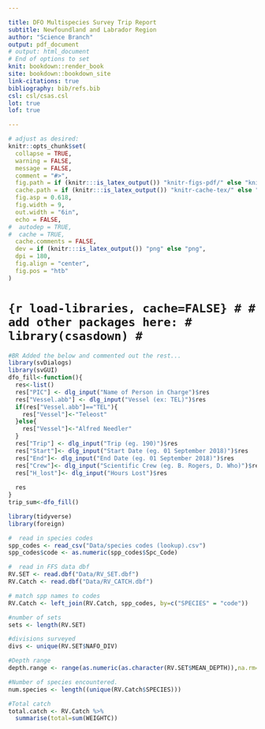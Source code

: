 ```yaml
---

title: DFO Multispecies Survey Trip Report
subtitle: Newfoundland and Labrador Region
author: "Science Branch"
output: pdf_document
# output: html_document
# End of options to set
knit: bookdown::render_book
site: bookdown::bookdown_site
link-citations: true
bibliography: bib/refs.bib
csl: csl/csas.csl
lot: true
lof: true

---
```


```r
# adjust as desired:
knitr::opts_chunk$set(
  collapse = TRUE,
  warning = FALSE,
  message = FALSE,
  comment = "#>",
  fig.path = if (knitr:::is_latex_output()) "knitr-figs-pdf/" else "knitr-figs-docx/",
  cache.path = if (knitr:::is_latex_output()) "knitr-cache-tex/" else "knitr-cache-docx/",
  fig.asp = 0.618,
  fig.width = 9,
  out.width = "6in",
  echo = FALSE,
#  autodep = TRUE,
#  cache = TRUE,
  cache.comments = FALSE,
  dev = if (knitr:::is_latex_output()) "png" else "png",
  dpi = 180,
  fig.align = "center",
  fig.pos = "htb"
)
```

# ```{r load-libraries, cache=FALSE}
# # add other packages here:
# library(csasdown)
# ```

```r
#BR Added the below and commented out the rest...
library(svDialogs)
library(svGUI)
dfo_fill<-function(){
  res<-list()
  res["PIC"] <- dlg_input("Name of Person in Charge")$res
  res["Vessel.abb"] <- dlg_input("Vessel (ex: TEL)")$res
  if(res["Vessel.abb"]=="TEL"){
    res["Vessel"]<-"Teleost"
  }else{
    res["Vessel"]<-"Alfred Needler"
  }
  res["Trip"] <- dlg_input("Trip (eg. 190)")$res
  res["Start"]<- dlg_input("Start Date (eg. 01 September 2018)")$res
  res["End"]<- dlg_input("End Date (eg. 01 September 2018)")$res
  res["Crew"]<- dlg_input("Scientific Crew (eg. B. Rogers, D. Who)")$res
  res["H_lost"]<- dlg_input("Hours Lost")$res
  
  res
}
trip_sum<-dfo_fill()
```

```r
library(tidyverse)
library(foreign)

#  read in species codes     
spp_codes <- read_csv("Data/species codes (lookup).csv")
spp_codes$code <- as.numeric(spp_codes$Spc_Code)

#  read in FFS data dbf      
RV.SET <- read.dbf("Data/RV_SET.dbf")
RV.Catch <- read.dbf("Data/RV_CATCH.dbf")

# match spp names to codes 
RV.Catch <- left_join(RV.Catch, spp_codes, by=c("SPECIES" = "code"))

#number of sets
sets <- length(RV.SET)

#divisions surveyed
divs <- unique(RV.SET$NAFO_DIV)

#Depth range
depth.range <- range(as.numeric(as.character(RV.SET$MEAN_DEPTH)),na.rm=TRUE)

#Number of species encountered.
num.species <- length((unique(RV.Catch$SPECIES)))

#Total catch
total.catch <- RV.Catch %>% 
  summarise(total=sum(WEIGHTC))


```

